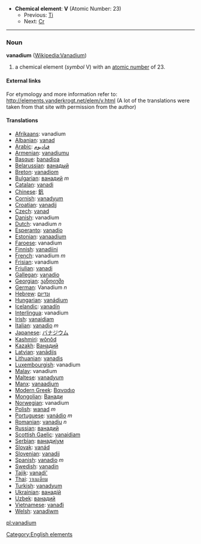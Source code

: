 *'''Chemical element''': '''V''' (Atomic Number: 23)
**Previous: [[Titanium|Ti]]
**Next: [[Chromium|Cr]]
----
=== Noun ===
'''vanadium''' ([[en:Vanadium|Wikipedia:Vanadium]])

# a chemical element (''symbol'' V) with an [[atomic number]] of 23.

====External links====
For etymology and more information refer to:
http://elements.vanderkrogt.net/elem/v.html
(A lot of the translations were taken from that site with permission from the author)

==== Translations ====
*[[Afrikaans]]: vanadium
*[[Albanian]]: [[vanad]]
*[[Arabic]]: [[فناديوم]]
*[[Armenian]]: [[vanadiumu]]
*[[Basque]]: [[banadioa]]
*[[Belarussian]]: [[ванадый]]
*[[Breton]]: [[vanadiom]]
*[[Bulgarian]]: [[ванадий]] ''m''
*[[Catalan]]: [[vanadi]]
*[[Chinese]]: [[釩]]
*[[Cornish]]: [[vanadyum]]
*[[Croatian]]: [[vanadij]]
*[[Czech]]: [[vanad]]
*[[Danish]]: vanadium
*[[Dutch]]: vanadium ''n''
*[[Esperanto]]: [[vanadio]]
*[[Estonian]]: [[vanaadium]]
*[[Faroese]]: vanadium
*[[Finnish]]: [[vanadiini]]
*[[French]]: vanadium ''m''
*[[Frisian]]: vanadium
*[[Friulian]]: [[vanadi]]
*[[Gallegan]]: [[vanadio]]
*[[Georgian]]: [[ვანდიუმი]]
*[[German]]: Vanadium ''n''
*[[Hebrew]]: [[ונדיום]]
*[[Hungarian]]: [[vanádium]]
*[[Icelandic]]: [[vanadín]]
*[[Interlingua]]: vanadium
*[[Irish]]: [[vanaidiam]]
*[[Italian]]: [[vanadio]] ''m''
*[[Japanese]]: [[バナジウム]]
*[[Kashmiri]]: [[wônôd]]
*[[Kazakh]]: [[Ванадий]]
*[[Latvian]]: [[vanādijs]]
*[[Lithuanian]]: [[vanadis]]
*[[Luxembourgish]]: vanadium
*[[Malay]]: vanadium
*[[Maltese]]: [[vanadyum]]
*[[Manx]]: [[vanaadjum]]
*[[Modern Greek]]: [[Βαναdιο]] '' ''
*[[Mongolian]]: [[Ванади]]
*[[Norwegian]]: vanadium
*[[Polish]]:  [[wanad]] ''m''
*[[Portuguese]]: [[vanádio]] ''m''
*[[Romanian]]: [[vanadiu]] ''n''
*[[Russian]]: [[ванадий]] '' ''
*[[Scottish Gaelic]]: [[vanaidiam]]
*[[Serbian]]: [[ванадиjум]]
*[[Slovak]]: [[vanád]]
*[[Slovenian]]: [[vanadij]]
*[[Spanish]]: [[vanadio]] ''m''
*[[Swedish]]: [[vanadin]]
*[[Tajik]]: [[vanadi']]
*[[Thai]]: [[วาเนเดียม]]
*[[Turkish]]: [[vanadyum]]
*[[Ukrainian]]: [[ванадiй]]
*[[Uzbek]]: [[ванадий]]
*[[Vietnamese]]: [[vanađi]]
*[[Welsh]]: [[vanadiwm]]

[[Category:English elements]]
[[pl:vanadium]]